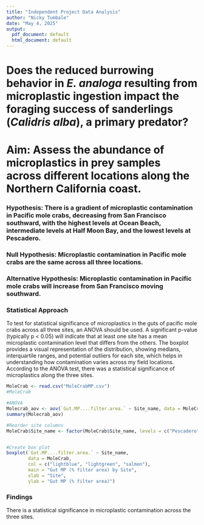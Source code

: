 ```yaml
---
title: "Independent Project Data Analysis"
author: "Nicky Tumbale"
date: "May 4, 2025"
output:
  pdf_document: default
  html_document: default
---
```


# Does the reduced burrowing behavior in *E. analoga* resulting from microplastic ingestion impact the foraging success of sanderlings (*Calidris alba*), a primary predator?

# Aim: Assess the abundance of microplastics in prey samples across different locations along the Northern California coast.

### Hypothesis: There is a gradient of microplastic contamination in Pacific mole crabs, decreasing from San Francisco southward, with the highest levels at Ocean Beach, intermediate levels at Half Moon Bay, and the lowest levels at Pescadero.

### Null Hypothesis: Microplastic contamination in Pacific mole crabs are the same across all three locations. 

### Alternative Hypothesis: Microplastic contamination in Pacific mole crabs will increase from San Francisco moving southward.

### Statistical Approach

To test for statistical significance of microplastics in the guts of pacific mole crabs across all three sites, an ANOVA should be used. A significant p-value (typically p < 0.05) will indicate that at least one site has a mean microplastic contamination level that differs from the others. The boxplot provides a visual representation of the distribution, showing medians, interquartile ranges, and potential outliers for each site, which helps in understanding how contamination varies across my field locations. According to the ANOVA test, there was a statistical significance of microplastics along the three sites.

```r
MoleCrab <- read.csv("MoleCrabMP.csv")
#MoleCrab

#ANOVA
Molecrab_aov <- aov(`Gut.MP....filter.area.` ~ Site_name, data = MoleCrab)
summary(Molecrab_aov)

#Reorder site columns
MoleCrab$Site_name <- factor(MoleCrab$Site_name, levels = c("Pescadero", "Half Moon Bay", "Ocean Beach"))


#Create box plot
boxplot(`Gut.MP....filter.area.` ~ Site_name,
        data = MoleCrab,
        col = c("lightblue", "lightgreen", "salmon"),
        main = "Gut MP (% filter area) by Site",
        xlab = "Site",
        ylab = "Gut MP (% filter area)")
```


### Findings
There is a statistical significance in microplastic contamination across the three sites.